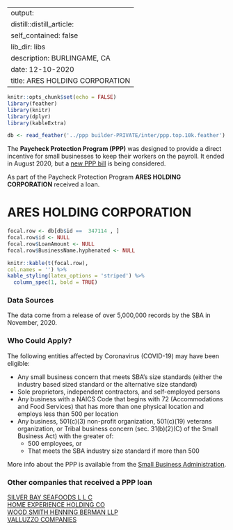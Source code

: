 
---
output:
  distill::distill_article:
    self_contained: false
    lib_dir: libs
description: BURLINGAME, CA 
date: 12-10-2020
title: ARES HOLDING CORPORATION 
---




```r
knitr::opts_chunk$set(echo = FALSE)
library(feather)
library(knitr)
library(dplyr)
library(kableExtra)

db <- read_feather('../ppp builder-PRIVATE/inter/ppp.top.10k.feather')

```



The **Paycheck Protection Program (PPP)** was designed to provide a direct incentive for small businesses to keep their workers on the payroll. It ended in August 2020, but a [new PPP bill](https://thehill.com/policy/finance/529092-bipartisan-support-for-new-ppp-loans-gains-momentum-in-congress) is being considered.

As part of the Paycheck Protection Program **ARES HOLDING CORPORATION** received a loan.


# ARES HOLDING CORPORATION 

```r
focal.row <- db[db$id ==  347114 , ]
focal.row$id <- NULL
focal.row$LoanAmount <- NULL
focal.row$BusinessName.hyphenated <- NULL

knitr::kable(t(focal.row), 
col.names = '') %>%
kable_styling(latex_options = 'striped') %>%
  column_spec(1, bold = TRUE)


```

### Data Sources

The data come from a release of over 5,000,000 records by the SBA in November, 2020.


### Who Could Apply?

The following entities affected by Coronavirus (COVID-19) may have been eligible:

+ Any small business concern that meets SBA’s size standards (either the industry based sized standard or the alternative size standard)
+ Sole proprietors, independent contractors, and self-employed persons
+ Any business with a NAICS Code that begins with 72 (Accommodations and Food Services) that has more than one physical location and employs less than 500 per location
+ Any business, 501(c)(3) non-profit organization, 501(c)(19) veterans organization, or Tribal business concern (sec. 31(b)(2)(C) of the Small Business Act) with the greater of:
  + 500 employees, or 
  + That meets the SBA industry size standard if more than 500


More info about the PPP is available from the [Small Business Administration](https://www.sba.gov/funding-programs/loans/coronavirus-relief-options/paycheck-protection-program).

 
### Other companies that received a PPP loan 
   
 [SILVER BAY SEAFOODS L L C](/Paycheck-Protection-Program/4228406-SILVER-BAY-SEAFOODS-L-L-C) <br> [HOME EXPERIENCE HOLDING CO](/Paycheck-Protection-Program/2068330-HOME-EXPERIENCE-HOLDING-CO) <br> [WOOD SMITH HENNING BERMAN LLP](/Paycheck-Protection-Program/5082916-WOOD-SMITH-HENNING-BERMAN-LLP) <br> [VALLUZZO COMPANIES](/Paycheck-Protection-Program/4889946-VALLUZZO-COMPANIES) <br>